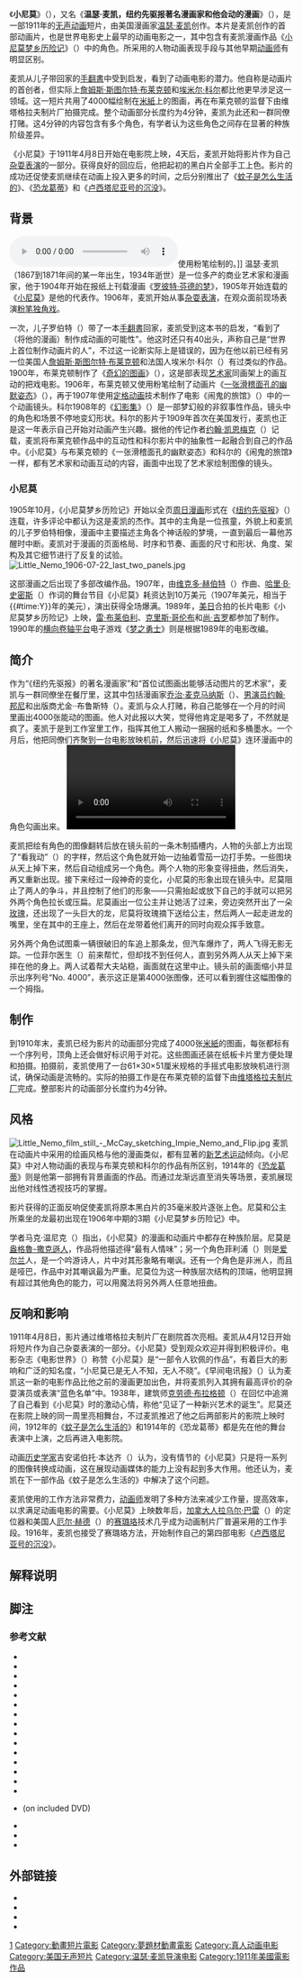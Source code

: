 {{Infobox film
|name       = 小尼莫
|image      = Little Nemo 1911 film still Nemo and Princess in dragon's mouth.jpg
|image_size = 300px
|caption    = 小尼莫与公主站在龙嘴里
|director   = [[温瑟·麦凯|温瑟·麦凯]]
|released   = {{film date|1911|4|8}}
|country    = 美国
|runtime    = 11分33秒
|language   = [[无声电影|无声电影]]，带有英语插卡字幕
}}

《'''小尼莫'''》（{{lang-en|''Little Nemo''}}），又名《'''温瑟·麦凯，纽约先驱报著名漫画家和他会动的漫画'''》（{{lang-en|''Winsor McCay, the Famous Cartoonist of the N.Y. Herald and His Moving Comics''}}），是一部1911年的[[无声电影|无声]][[动画|动画]]短片，由美国漫画家[[温瑟·麦凯|温瑟·麦凯]]创作。本片是麦凯创作的首部动画片，也是世界电影史上最早的动画电影之一，其中包含有麦凯漫画作品《[[小尼莫梦乡历险记|小尼莫梦乡历险记]]》（{{lang|en|''Little Nemo in Slumberland''}}）中的角色。所采用的人物动画表现手段与其他早期[[动画师|动画师]]有明显区别。

麦凯从儿子带回家的[[手翻書|手翻書]]中受到启发，看到了动画电影的潜力。他自称是动画片的首创者，但实际上[[詹姆斯·斯图尔特·布莱克顿|詹姆斯·斯图尔特·布莱克顿]]和[[埃米尔·科尔|埃米尔·科尔]]都比他更早涉足这一领域。这一短片共用了4000幅绘制在[[米紙|米紙]]上的图画，再在布莱克顿的监督下由维塔格拉夫制片厂拍摄完成。整个动画部分长度约为4分钟，麦凯为此还和一群同僚打赌。这4分钟的内容包含有多个角色，有学者认为这些角色之间存在显著的种族阶级差异。

《小尼莫》于1911年4月8日开始在电影院上映，4天后，麦凯开始将影片作为自己[[歌舞杂耍表演|杂耍表演]]的一部分。获得良好的回应后，他把起初的黑白片全部手工上色。影片的成功还促使麦凯继续在动画上投入更多的时间，之后分别推出了《[[蚊子是怎么生活的|蚊子是怎么生活的]]》、《[[恐龙葛蒂|恐龙葛蒂]]》和《[[卢西塔尼亚号的沉没|卢西塔尼亚号的沉没]]》。

== 背景 ==
[[File:Humorous_Phases_of_Funny_Faces.ogg|thumb]]使用粉笔绘制的。]]
温瑟·麦凯（1867到1871年间的某一年出生，1934年逝世{{efn|不同的来源中称麦凯生于1867、1869或1871年，他的出生记录已经遗失。{{sfn|Canemaker|2005|p=22}}}}）是一位多产的商业艺术家和漫画家，他于1904年开始在报纸上刊载漫画《[[罗彼特·芬德的梦|罗彼特·芬德的梦]]》{{efn|《[[罗彼特·芬德的梦|罗彼特·芬德的梦]]》在1911到1913年间通过其它名称得以复兴，包括《仲夏日之梦》（{{lang|en|''Midsummer Day Dreams''}}）和《梦一场》（{{lang|en|''It Was Only a Dream''}}）。{{sfn|Merkl|2007|p=478}}}}，1905年开始连载的《[[小尼莫_(漫画)|小尼莫]]》是他的代表作{{efn|《小尼莫》1905年至1911年使用标题《小尼莫梦乡历险记》（{{lang|en|''Little Nemo in Slumberland''}}）{{sfn|Canemaker|2005|p=97}}，1911至1914年使用标题《美梦之地》（{{lang|en|''In the Land of Wonderful Dreams''}}）{{sfn|Canemaker|2005|p=164}}{{sfn|Canemaker|2005|p=229}}。}}{{sfn|Eagan|2010|p=32}}。1906年，麦凯开始从事[[歌舞杂耍表演|杂耍表演]]，在观众面前现场表演[[粉笔独角戏|粉笔独角戏]]{{sfn|Canemaker|2005|pp=131–132}}。

一次，儿子罗伯特（{{lang|en|Robert}}）带了一本[[手翻書|手翻書]]回家，麦凯受到这本书的启发{{sfnm|1a1=Beckerman|1y=2003|p=18|2a1=Canemaker|2y=2005|2p=157}}，“看到了（将他的漫画）制作成动画的可能性”{{sfn|Canemaker|2005|p=157}}。他这时还只有40出头{{sfn|Barrier|2003|p=16}}，声称自己是“世界上首位制作动画片的人”{{sfn|Canemaker|2005|p=157}}，不过这一论断实际上是错误的，因为在他以前已经有另一位美国人[[詹姆斯·斯图尔特·布莱克顿|詹姆斯·斯图尔特·布莱克顿]]和法国人埃米尔·科尔（{{lang|fr|Émile Cohl}}）有过类似的作品{{sfn|Canemaker|2005|p=157}}。1900年，布莱克顿制作了《[[奇幻的图画|奇幻的图画]]》（{{lang|en|''The Enchanted Drawing''}}），这是部表现[[艺术家|艺术家]]同画架上的画互动的把戏电影{{sfn|Canemaker|2005|p=160}}。1906年，布莱克顿又使用粉笔绘制了动画片《[[一张滑稽面孔的幽默姿态|一张滑稽面孔的幽默姿态]]》（{{lang|en|''Humorous Phases of Funny Faces''}}）{{sfn|Canemaker|2005|p=160}}，再于1907年使用[[定格动画|定格动画]]技术制作了电影《闹鬼的旅馆》（{{lang|en|''The Haunted Hotel''}}）中的一个动画镜头{{sfn|Canemaker|2005|p=157}}。科尔1908年的《[[幻影集|幻影集]]》（{{lang|en|''Fantasmagorie''}}）是一部梦幻般的非叙事性作品，镜头中的角色和场景不停地变幻形状。科尔的影片于1909年首次在美国发行，麦凯也正是这一年表示自己开始对动画产生兴趣。据他的传记作者[[约翰·凯恩梅克|约翰·凯恩梅克]]（{{lang|en|John Canemaker}}）记载，麦凯将布莱克顿作品中的互动性和科尔影片中的抽象性一起融合到自己的作品中{{sfn|Canemaker|2005|p=160}}。《小尼莫》与布莱克顿的《一张滑稽面孔的幽默姿态》和科尔的《闹鬼的旅馆》一样，都有艺术家和动画互动的内容，画面中出现了艺术家绘制图像的镜头{{sfn|Bukatman|2012|p=109}}。

=== 小尼莫 ===
1905年10月，《小尼莫梦乡历险记》开始以全页[[周日漫画|周日漫画]]形式在《[[纽约先驱报|纽约先驱报]]》（{{lang|en|''New York Herald''}}）连载{{sfn|Canemaker|2005|p=97}}，许多评论中都认为这是麦凯的杰作{{sfnm|1a1=Harvey|1y=1994|1p=21|2a1=Hubbard|2y=2012|3a1=Sabin|3y=1993|3p=134|4a1=Dover editors|4y=1973|4p=vii|5a1=Canwell|5y=2009|5p=19}}。其中的主角是一位孩童，外貌上和麦凯的儿子罗伯特相像{{sfn|Crafton|1993|p=97}}，漫画中主要描述主角各个神话般的梦境，一直到最后一幕他苏醒时中断。麦凯对于漫画的页面格局、时序和节奏、画面的尺寸和形状、角度、架构及其它细节进行了反复的试验{{sfn|Harvey|1994|p=21}}。
[[File:Little_Nemo_1906-07-22_last_two_panels.jpg|thumb]]

这部漫画之后出现了多部改编作品。1907年，由[[维克多·赫伯特|维克多·赫伯特]]（{{lang|en|Victor Herbert}}）作曲{{sfn|Canemaker|2005|p=141}}、[[哈里·B·史密斯|哈里·B·史密斯]]（{{lang|en|Harry B. Smith}}）作词{{sfn|Canemaker|2005|p=141}}的舞台节目《小尼莫》耗资达到10万美元（1907年美元，相当于{{#time:Y}}年的{{Formatprice|{{Inflation|US|100000|1907}}}}美元），演出获得全场爆满{{sfn|Canemaker|2005|p=148}}。1989年，[[美国电影|美]][[日本电影|日]]合拍的长片电影《小尼莫梦乡历险记》上映，[[雷·布莱伯利|雷·布莱伯利]]、[[克里斯·哥伦布|克里斯·哥伦布]]和[[尚·吉罗|尚·吉罗]]都参加了制作{{sfn|Grant|2006|p=46}}。1990年的[[横向卷轴游戏|横向卷轴]][[平台游戏|平台]]电子游戏《[[梦之勇士|梦之勇士]]》则是根据1989年的电影改编{{sfn|Weiss|2009|p=344}}。

== 简介 ==
作为“《纽约先驱报》的著名漫画家”{{sfn|Bukatman|2012|p=109}}和“首位试图画出能够活动图片的艺术家”{{sfn|Bukatman|2012|p=110}}，麦凯与一群同僚坐在餐厅里，这其中包括漫画家[[乔治·麦克马纳斯|乔治·麦克马纳斯]]（{{lang|en|George McManus}}）、[[男演员|男演员]][[约翰·邦尼|约翰·邦尼]]{{sfn|Canemaker|2005|p=160}}和出版商尤金·{{lang|en|V}}·布鲁斯特（{{lang|en|Eugene V. Brewster}}）{{sfn|Keil|Singer|2009|p=65}}。麦凯与众人打赌，称自己能够在一个月的时间里画出4000张能动的图画。他人对此报以大笑，觉得他肯定是喝多了，不然就是疯了。麦凯于是到工作室里工作，指挥其他工人搬动一捆捆的纸和多桶墨水。一个月后，他把同僚们齐聚到一台电影放映机前，然后迅速将《小尼莫》连环漫画中的角色勾画出来{{sfn|Canemaker|2005|pp=160–161}}。
[[File:Winsor_McCay,_the_Famous_Cartoonist_of_the_N.Y._Herald_and_His_Moving_Comics_-_Little_Nemo_(1911).webm|thumb]]

麦凯把绘有角色的图像翻转后放在镜头前的一条木制插槽内，人物的头部上方出现了“看我动”（{{lang|en|Watch me move}}）的字样，然后这个角色就开始一边抽着雪茄一边打手势。一些图块从天上掉下来，然后自动组成另一个角色。两个人物的形象变得扭曲，然后消失，再又重新出现。接下来经过一段神奇的变化，小尼莫的形象出现在镜头中。尼莫阻止了两人的争斗，并且控制了他们的形象——只需抬起或放下自己的手就可以把另外两个角色拉长或压扁。尼莫画出一位公主并让她活了过来，旁边突然开出了一朵[[玫瑰|玫瑰]]，还出现了一头巨大的龙，尼莫将玫瑰摘下送给公主{{sfn|Canemaker|2005|p=161}}，然后两人一起走进龙的嘴里，坐在其中的王座上{{sfn|Bukatman|2012|p=117}}，然后在龙带着他们离开的同时向观众挥手致意{{sfn|Canemaker|2005|p=161}}。

另外两个角色试图乘一辆很破旧的车追上那条龙，但汽车爆炸了，两人飞得无影无踪。一位菲尔医生（{{lang|en|Doctor Pill}}）前来帮忙，但却找不到任何人，直到另外两人从天上掉下来摔在他的身上。两人试着帮大夫站稳，画面就在这里中止。镜头前的画面缩小并显示出序列号“No. 4000”，表示这正是第4000张图像，还可以看到握住这幅图像的一个拇指。{{sfn|Bukatman|2012|p=117}}

== 制作 ==
到1910年末，麦凯已经为影片的动画部分完成了4000张[[米紙|米紙]]的图画，每张都标有一个序列号，顶角上还会做好标识用于对花。这些图画还装在纸板卡片里方便处理和拍摄。拍摄前，麦凯使用了一台61×30×51厘米规格的手摇式电影放映机进行测试，确保动画是流畅的。实际的拍摄工作是在布莱克顿的监督下由[[维塔格拉夫制片厂|维塔格拉夫制片厂]]完成。{{sfn|Canemaker|2005|p=160}}整部影片的动画部分长度约为4分钟{{sfn|Canemaker|2005|p=161}}。

== 风格 ==
[[File:Little_Nemo_film_still_-_McCay_sketching_Impie_Nemo_and_Flip.jpg|thumb]]
麦凯在动画片中采用的绘画风格与他的漫画类似，都有显著的[[新艺术运动|新艺术运动]]倾向{{sfn|Bukatman|2012|p=111}}。《小尼莫》中对人物动画的表现与布莱克顿和科尔的作品有所区别{{sfn|Crafton|2005|p=28}}，1914年的《[[恐龙葛蒂|恐龙葛蒂]]》则是他第一部拥有背景画面的作品{{sfn|Bukatman|2012|p=114}}。而通过龙渐远直至消失等场景，麦凯展现出他对线性透视技巧的掌握{{sfn|Bukatman|2012|p=117}}。

影片获得的正面反响促使麦凯将原本黑白片的35毫米胶片逐张上色{{sfn|Canemaker|2005|p=163}}。尼莫和公主所乘坐的龙最初出现在1906年中期的3期《小尼莫梦乡历险记》中{{sfn|Crafton|1993|p=123}}。

学者马克·温尼克（{{lang|en|Mark Winokur}}）指出，《小尼莫》的漫画和动画片中都存在种族阶层。尼莫是[[盎格魯-撒克遜人|盎格魯-撒克遜人]]，作品将他描述得“最有人情味”；另一个角色菲利浦（{{lang|en|Flip}}）则是[[爱尔兰|爱尔兰]]人，是一个吟游诗人，片中对其形象略有嘲讽。还有一个角色是非洲人，而且是哑巴，作品中对其嘲讽最为严重。尼莫位为这一种族层次结构的顶端，他明显拥有超过其他角色的能力，可以用魔法将另外两人任意地扭曲。{{sfn|Winokur|2012|pp=58, 63}}

== 反响和影响 ==
1911年4月8日，影片通过维塔格拉夫制片厂在剧院首次亮相。麦凯从4月12日开始将短片作为自己杂耍表演的一部分{{sfn|Canemaker|2005|p=160}}。《小尼莫》受到观众欢迎并得到积极评价。电影杂志《电影世界》（{{lang|en|''The Moving Picture World''}}）称赞《小尼莫》是“一部令人钦佩的作品”，有着巨大的影响和广泛的知名度，“小尼莫已是无人不知，无人不晓”。《早间电讯报》（{{lang|en|''The Morning Telegraph''}}）认为麦凯这一新的电影作品比他之前的漫画更加出色，并将麦凯列入其拥有最高评价的杂耍演员或表演“蓝色名单”中{{sfn|Canemaker|2005|p=163}}。1938年，建筑师[[克劳德·费耶特·布拉格顿|克劳德·布拉格顿]]（{{lang|en|Claude Bragdon}}）在回忆中追溯了自己看到《小尼莫》时的激动心情，称他“见证了一种新兴艺术的诞生”{{sfnm|1a1=Bragdon|1y=1938|1p=49|2a1=Canemaker|2y=2005|2p=163}}。尼莫还在影院上映的同一周里亮相舞台，不过麦凯推迟了他之后两部影片的影院上映时间，1912年的《[[蚊子是怎么生活的|蚊子是怎么生活的]]》和1914年的《恐龙葛蒂》都是先在他的舞台表演中上演，之后再进入电影院{{sfn|Barrier|2003|p=10}}。

动画[[历史学家|历史学家]]吉安诺伯托·本达齐（{{lang|en|Giannalberto Bendazzi}}）认为，没有情节的《小尼莫》只是将一系列的图像转换成动画，这在展现动画媒体的能力上没有起到多大作用。他还认为，麦凯在下一部作品《蚊子是怎么生活的》中解决了这个问题。{{sfn|Bendazzi|1994|p=16}}

麦凯使用的工作方法非常费力，[[动画师|动画师]]发明了多种方法来减少工作量，提高效率，以求满足动画电影的需要。《小尼莫》上映数年后，[[加拿大人|加拿大人]][[拉乌尔·巴雷|拉乌尔·巴雷]]（{{lang|en|Raoul Barré}}）的定位器和美国人[[厄尔·赫德|厄尔·赫德]]（{{lang|en|Earl Hurd}}）的[[赛璐珞|赛璐珞]]技术几乎成为动画制片厂普遍采用的工作手段{{sfn|Barrier|2003|pp=10–14}}。1916年，麦凯也接受了赛璐珞方法，开始制作自己的第四部电影《[[卢西塔尼亚号的沉没|卢西塔尼亚号的沉没]]》{{sfn|Canemaker|2005|pp=188, 193}}。

== 解释说明 ==
{{notelist|iger=}}

== 脚注 ==
{{Reflist|colwidth=20em}}

=== 参考文献 ===
{{Refbegin|colwidth=40em}}
* {{cite book | last = Barrier | first = Michael | title = Hollywood Cartoons: American Animation in Its Golden Age | url = http://books.google.com/books?id=zDJXnzMh7bkC | year = 2003 | publisher = Oxford University Press | isbn = 978-0-19-516729-0 | ref = harv | access-date = 2014-07-06 | archive-date = 2021-01-25 | archive-url = https://web.archive.org/web/20210125212700/https://books.google.com/books?id=zDJXnzMh7bkC | dead-url = no }}<!-- Barrier 2003 -->
* {{cite book | last = Beckerman | first = Howard | title = Animation: The Whole Story | url = https://archive.org/details/animationwholest00beck | year = 2003 | publisher = Skyhorse Publishing | isbn = 978-1-58115-301-9 | ref = harv}}<!-- Beckerman 2003 -->
* {{cite book | ref = harv | last = Bendazzi | first = Giannalberto | title = Cartoons: One Hundred Years of Cinema Animation | url = http://books.google.com/books?id=EBkRAQAAMAAJ | year = 1994 | publisher = Indiana University, Folklore Institute | isbn = 978-0-253-31168-9 | accessdate = 2014-07-06 | archive-date = 2020-07-09 | archive-url = https://web.archive.org/web/20200709011456/https://books.google.com/books?id=EBkRAQAAMAAJ | dead-url = no }}
* {{cite book | ref = harv | last = Bragdon | first = Claude | title = More Lives Than One | accessdate = 2014-07-06 | url = http://books.google.com/books?id=aDGBYME9CQsC | year = 1938 | publisher = Cosimo, Inc. | isbn = 978-1-59605-359-5 | archive-date = 2020-07-09 | archive-url = https://web.archive.org/web/20200709133527/https://books.google.com/books?id=aDGBYME9CQsC | dead-url = no }}
* {{cite book | last = Bukatman | first = Scott | title = The Poetics of Slumberland: Animated Spirits and the Animating Spirit | url = http://books.google.com/books?id=JUzsFWq97UUC | year = 2012 | publisher = University of California Press | isbn = 978-0-520-95150-1 | ref = harv | accessdate = 2014-07-06}}<!-- Bukatman 2012 -->
* {{cite book | last = Canemaker | first = John | title = Winsor McCay: His Life and Art | url = http://books.google.com/books?id=vs82AQAAIAAJ | edition = Revised | year = 2005 | publisher = Abrams Books | isbn = 978-0-8109-5941-5 | ref = harv | accessdate = 2014-07-06}}<!-- Canemaker 2005 -->
* {{cite book | editor-first = Dean | editor-last  = Mullaney | last = Canwell |first = Bruce | title = Bringing Up Father: From Sea to Shining Sea the Cross-Country Tour of 1939–1940 | year = 2009 | publisher = IDW Publishing |isbn = 978-1-60010-508-1 | ref = harv}}<!-- Canwell 2009 -->
* {{cite book | title = Before Mickey: The Animated Film 1898–1928 | first = Donald | last = Crafton | year = 1993 | publisher = University of Chicago Press | url = http://books.google.com/books?id=yaeJFVTedysC | isbn = 9780226116679 | ref = harv | accessdate = 2014-07-06}}<!-- Crafton 1993 -->
* {{cite book | ref = harv | last = Crafton | first = Donald | chapter = Animation | pages = 25–29 | editor-last = Abel | editor-first = Richard | title = Encyclopedia of Early Cinema | url = http://books.google.com/books?id=hFxwX-dM008C | year = 2005 | publisher = Taylor & Francis | isbn = 978-0-415-23440-5 | accessdate = 2014-07-06 | archive-date = 2020-08-31 | archive-url = https://web.archive.org/web/20200831014614/https://books.google.com/books?id=hFxwX-dM008C | dead-url = no }}
* {{cite book | ref = {{SfnRef|Dover editors|1973}} | author = Dover editors | title = Dreams of the Rarebit Fiend | url = https://archive.org/details/dreamsofrarebitf0000mcca | year = 1973 | publisher = Dover Publications | isbn = 978-0-486-21347-7}}<!-- Dover editors 1973 -->
* {{cite book | last = Eagan | first = Daniel |title = America's Film Legacy: The Authoritative Guide To The Landmark Movies In The National Film Registry | url = http://books.google.com/books?id=deq3xI8OmCkC | year = 2010 | publisher = Continuum International Publishing Group | isbn = 978-0-8264-2977-3 | ref = harv | accessdate = 2014-07-06}}<!-- Eagan 2010 -->
* {{cite book | last = Grant | first = John | title = Animated Movies Facts, Figures & Fun | accessdate = 2014-07-06 | url = http://books.google.com/books?id=m2tOrUQTBosC | year = 2006 |publisher = AAPPL | isbn = 978-1-904332-52-7 | ref = harv}}<!-- Grant 2006 -->
* {{cite book | ref = harv |last = Harvey |first = Robert C. | title = The Art of the Funnies: An Aesthetic History | url        = http://books.google.com/books?id=vaSHrtEKchoC | year = 1994 | publisher = University Press of Mississippi | isbn = 978-0-87805-612-5 | accessdate = 2014-07-06}}<!-- Harvey 1994 -->
* {{cite news | ref = {{SfnRef|Hubbard|2012}} | title = Celebrating Little Nemo by Winsor McCay; his 'demons' made him do it | date = 2012-10-15 | first = Amy | last = Hubbard | newspaper = [[洛杉矶时报|Los Angeles Times]] | archiveurl = https://web.archive.org/web/20131203033115/http://articles.latimes.com/2012/oct/15/nation/la-na-nn-little-nemo-google-doodle-20121015 | url = http://articles.latimes.com/2012/oct/15/nation/la-na-nn-little-nemo-google-doodle-20121015 | accessdate = 2014-07-06 | archivedate = 2013-12-03 | deadurl = no}}
* {{cite book | ref = harv | last1 = Keil | first1 = Charlie | last2 = Singer | first2 = Ben | title = American Cinema of the 1910s: Themes and Variations | url = http://books.google.com/books?id=qfCLuAqjrXgC | year = 2009 | publisher = Rutgers University Press | isbn = 978-0-8135-4445-8 | accessdate = 2014-07-06 | archive-date = 2020-08-31 | archive-url = https://web.archive.org/web/20200831092202/https://books.google.com/books?id=qfCLuAqjrXgC | dead-url = no }}
* {{cite book | ref = harv | last = Merkl | first = Ulrich | title = The Complete Dream of the Rarebit Fiend (1904–1913) by Winsor McCay 'Silas' | location  = Catolog of episodes & text of the book | type = .doc | year = 2007 | publisher = Ulrich Merkl | isbn = 978-3-00-020751-8}} (on included DVD)
* {{cite book | last = Sabin | first = Roger | title = Adult Comics: An Introduction | publisher = Routledge | year = 1993 | isbn = 978-0-415-04419-6 | ref = harv}}
* {{cite book | last = Weiss | first = Brett | title = Classic Home Video Games, 1985–1988: A Complete Reference Guide | url = http://books.google.com/books?id=F01wiUr9LKQC | publisher = McFarland | year = 2009 | isbn = 978-1-4766-0141-0 | ref = harv | accessdate = 2014-07-06 | archive-date = 2020-06-03 | archive-url = https://web.archive.org/web/20200603212029/https://books.google.com/books?id=F01wiUr9LKQC | dead-url = no }}
* {{cite book | ref = harv | first = Mark | last = Winokur | chapter = Creole Cartoons | pages = 52–81 | editor1-last = Kessel | editor1-first = Martina | editor2-last = Merziger | editor2-first = Patrick | title = The Politics of Humour: Laughter, Inclusion, and Exclusion in the Twentieth Century | url = http://books.google.com/books?id=UbS62_iyhjAC | year = 2012 | publisher = University of Toronto Press | isbn = 978-1-4426-4292-8 | accessdate = 2014-07-06 | archive-date = 2020-09-19 | archive-url = https://web.archive.org/web/20200919003727/https://books.google.com/books?id=UbS62_iyhjAC | dead-url = no }}
{{Refend}}

== 外部链接 ==
* {{Commons category-inline|Animation by Winsor McCay|温瑟·麦凯动画}}
* {{Commons category-inline|Little Nemo (1911 film)}}
* {{IMDb title|0001737}}
* {{douban|1866062}}
{{温瑟·麦凯}}
{{Featured article}}
{{DEFAULTSORT:Little Nemo}}
[[Category:1910年代美國動畫電影|1]]
[[Category:動畫短片電影|Category:動畫短片電影]]
[[Category:夢題材動畫電影|Category:夢題材動畫電影]]
[[Category:真人动画电影|Category:真人动画电影]]
[[Category:美国无声短片|Category:美国无声短片]]
[[Category:温瑟·麦凯导演电影|Category:温瑟·麦凯导演电影]]
[[Category:1911年美國電影作品|Category:1911年美國電影作品]]